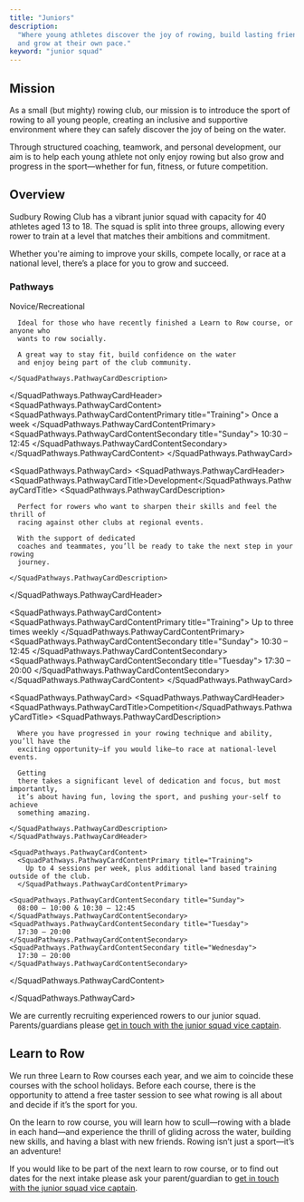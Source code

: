 ```yaml
---
title: "Juniors"
description:
  "Where young athletes discover the joy of rowing, build lasting friendships,
  and grow at their own pace."
keyword: "junior squad"
---
```


<Text>

## Mission

As a small (but mighty) rowing club, our mission is to introduce the sport of
rowing to all young people, creating an inclusive and supportive environment
where they can safely discover the joy of being on the water.

Through structured coaching, teamwork, and personal development, our aim is to
help each young athlete not only enjoy rowing but also grow and progress in the
sport—whether for fun, fitness, or future competition.

## Overview

Sudbury Rowing Club has a vibrant junior squad with capacity for 40 athletes
aged 13 to 18. The squad is split into three groups, allowing every rower to
train at a level that matches their ambitions and commitment.

Whether you're aiming to improve your skills, compete locally, or race at a
national level, there’s a place for you to grow and succeed.

### Pathways

</Text>

<SquadPathways className="my-6">
<SquadPathways.PathwayCard>
  <SquadPathways.PathwayCardHeader>
    <SquadPathways.PathwayCardTitle>Novice/Recreational</SquadPathways.PathwayCardTitle>
    <SquadPathways.PathwayCardDescription>
    
      Ideal for those who have recently finished a Learn to Row course, or anyone who
      wants to row socially.
      
      A great way to stay fit, build confidence on the water
      and enjoy being part of the club community.

    </SquadPathways.PathwayCardDescription>

  </SquadPathways.PathwayCardHeader>
  <SquadPathways.PathwayCardContent>
    <SquadPathways.PathwayCardContentPrimary title="Training">
      Once a week
    </SquadPathways.PathwayCardContentPrimary>
    <SquadPathways.PathwayCardContentSecondary title="Sunday">
      10:30 – 12:45
    </SquadPathways.PathwayCardContentSecondary>
  </SquadPathways.PathwayCardContent>
</SquadPathways.PathwayCard>

<SquadPathways.PathwayCard>
  <SquadPathways.PathwayCardHeader>
    <SquadPathways.PathwayCardTitle>Development</SquadPathways.PathwayCardTitle>
    <SquadPathways.PathwayCardDescription>

      Perfect for rowers who want to sharpen their skills and feel the thrill of
      racing against other clubs at regional events.

      With the support of dedicated
      coaches and teammates, you’ll be ready to take the next step in your rowing
      journey.

    </SquadPathways.PathwayCardDescription>
  </SquadPathways.PathwayCardHeader>

  <SquadPathways.PathwayCardContent>
    <SquadPathways.PathwayCardContentPrimary title="Training">
      Up to three times weekly
    </SquadPathways.PathwayCardContentPrimary>
    <SquadPathways.PathwayCardContentSecondary title="Sunday">
      10:30 – 12:45
    </SquadPathways.PathwayCardContentSecondary>
    <SquadPathways.PathwayCardContentSecondary title="Tuesday">
      17:30 – 20:00
    </SquadPathways.PathwayCardContentSecondary>
  </SquadPathways.PathwayCardContent>
</SquadPathways.PathwayCard>

<SquadPathways.PathwayCard>
  <SquadPathways.PathwayCardHeader>
    <SquadPathways.PathwayCardTitle>Competition</SquadPathways.PathwayCardTitle>
    <SquadPathways.PathwayCardDescription>

      Where you have progressed in your rowing technique and ability, you’ll have the
      exciting opportunity—if you would like—to race at national-level events.

      Getting
      there takes a significant level of dedication and focus, but most importantly,
      it’s about having fun, loving the sport, and pushing your-self to achieve
      something amazing.

    </SquadPathways.PathwayCardDescription>
    </SquadPathways.PathwayCardHeader>

    <SquadPathways.PathwayCardContent>
      <SquadPathways.PathwayCardContentPrimary title="Training">
        Up to 4 sessions per week, plus additional land based training outside of the club.
      </SquadPathways.PathwayCardContentPrimary>

    <SquadPathways.PathwayCardContentSecondary title="Sunday">
      08:00 – 10:00 & 10:30 – 12:45
    </SquadPathways.PathwayCardContentSecondary>
    <SquadPathways.PathwayCardContentSecondary title="Tuesday">
      17:30 – 20:00
    </SquadPathways.PathwayCardContentSecondary>
    <SquadPathways.PathwayCardContentSecondary title="Wednesday">
      17:30 – 20:00
    </SquadPathways.PathwayCardContentSecondary>

  </SquadPathways.PathwayCardContent>

</SquadPathways.PathwayCard>
</SquadPathways>

<Text>

We are currently recruiting experienced rowers to our junior squad.
Parents/guardians please
[get in touch with the junior squad vice captain](/contact?q=junior,captain).

## Learn to Row

We run three Learn to Row courses each year, and we aim to coincide these
courses with the school holidays. Before each course, there is the opportunity
to attend a free taster session to see what rowing is all about and decide if
it’s the sport for you.

On the learn to row course, you will learn how to scull—rowing with a blade in
each hand—and experience the thrill of gliding across the water, building new
skills, and having a blast with new friends. Rowing isn’t just a sport—it’s an
adventure!

If you would like to be part of the next learn to row course, or to find out
dates for the next intake please ask your parent/guardian to
[get in touch with the junior squad vice captain](/contact?q=junior,captain).

</Text>
